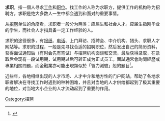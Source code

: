 {{Expand|time=2013-02-15T03:11:07+00:00 }}
'''求职'''，指一個人寻求[[工作|工作]]和[[职位|职位]]。找工作的人称为求职方，提供工作的机构称为招聘方。求职是绝大多数人一生中都会遇到和面对的重要事情。

从[[招聘|招聘]]单位的角度看，求职者一般分为两类：应届生和社会人才。应届生指刚毕业的学生，而社会人才指具备一定工作经验的人。

求职的途径很多，有[[报纸|报纸]]、[[电话|电话]]、上门拜访、招聘会、中介机构、猎头、求职人才网站等。求职的过程，一般是先寻找合适的招聘职位，然后发出自己的简历资料，获得面试通知后（有时会先有笔试）与招聘机构面谈和交流，最后获得录取，在录取后会现有一段试用期，试用期过后可转正成为正式员工。面試通常會詢問經歷或專業相關問題，而金融業亦可能出現類似於「智力測驗」般的題目<ref>{{cite web |author1=小金斧 |title=金融業面試靈魂拷問懶人包 |url=https://goldenaxes.net/interview_qs/ |website=小金斧}}</ref>。

近些年，各地相继出现的人才市场、人才中介和地方性的门户网站，帮助了各地求职者解决在寻找工作时遇到的种种困难，并且对当地的人才供给都起到了极其重要的地位，对当地大小企业的人才流动起到了重要的作用。

{{就業}}

{{Authority control}}
[[Category:招聘|Category:招聘]]